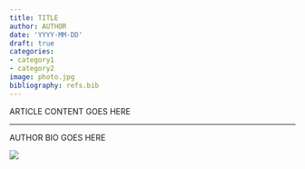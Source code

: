```yaml
---
title: TITLE
author: AUTHOR
date: 'YYYY-MM-DD'
draft: true
categories:
- category1
- category2
image: photo.jpg
bibliography: refs.bib
---
```


ARTICLE CONTENT GOES HERE

<hr>

::: {.callout-note title="About the author" style="" icon=false}
AUTHOR BIO GOES HERE
:::

![](AUTHOR-PHOTO.jpg)
